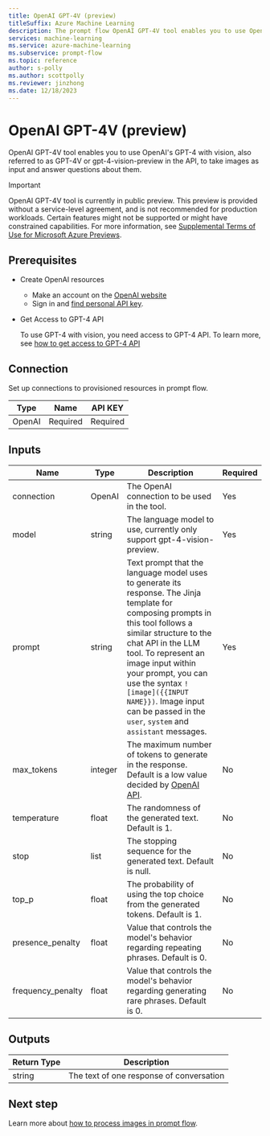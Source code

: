 ```yaml
---
title: OpenAI GPT-4V (preview)
titleSuffix: Azure Machine Learning
description: The prompt flow OpenAI GPT-4V tool enables you to use OpenAI's GPT-4 with vision, also referred to as GPT-4V or gpt-4-vision-preview in the API, to take images as input and answer questions about them.
services: machine-learning
ms.service: azure-machine-learning
ms.subservice: prompt-flow
ms.topic: reference
author: s-polly
ms.author: scottpolly
ms.reviewer: jinzhong
ms.date: 12/18/2023
---
```


# OpenAI GPT-4V (preview)

OpenAI GPT-4V tool enables you to use OpenAI's GPT-4 with vision, also referred to as GPT-4V or gpt-4-vision-preview in the API, to take images as input and answer questions about them.

> [!IMPORTANT]
> OpenAI GPT-4V tool is currently in public preview. This preview is provided without a service-level agreement, and is not recommended for production workloads. Certain features might not be supported or might have constrained capabilities.
> For more information, see [Supplemental Terms of Use for Microsoft Azure Previews](https://azure.microsoft.com/support/legal/preview-supplemental-terms/).

## Prerequisites

- Create OpenAI resources
    - Make an account on the [OpenAI website](https://openai.com/)
    - Sign in and [find personal API key](https://platform.openai.com/account/api-keys).

- Get Access to GPT-4 API

    To use GPT-4 with vision, you need access to GPT-4 API. To learn more, see [how to get access to GPT-4 API](https://help.openai.com/en/articles/7102672-how-can-i-access-gpt-4)

## Connection

Set up connections to provisioned resources in prompt flow.

| Type        | Name     | API KEY  |
|-------------|----------|----------|
| OpenAI      | Required | Required |

## Inputs

| Name                   | Type        | Description                                                                                    | Required |
|------------------------|-------------|------------------------------------------------------------------------------------------------|----------|
| connection             | OpenAI      | The OpenAI connection to be used in the tool.                                                  | Yes      |
| model                  | string      | The language model to use, currently only support gpt-4-vision-preview.                        | Yes      |
| prompt                 | string      | Text prompt that the language model uses to generate its response. The Jinja template for composing prompts in this tool follows a similar structure to the chat API in the LLM tool. To represent an image input within your prompt, you can use the syntax `![image]({{INPUT NAME}})`. Image input can be passed in the `user`, `system` and `assistant` messages.                 | Yes      |
| max\_tokens            | integer     | The maximum number of tokens to generate in the response. Default is a low value decided by [OpenAI API](https://platform.openai.com/docs/guides/vision).                      | No       |
| temperature            | float       | The randomness of the generated text. Default is 1.                                            | No       |
| stop                   | list        | The stopping sequence for the generated text. Default is null.                                 | No       |
| top_p                  | float       | The probability of using the top choice from the generated tokens. Default is 1.               | No       |
| presence\_penalty      | float       | Value that controls the model's behavior regarding repeating phrases. Default is 0.       | No       |
| frequency\_penalty     | float       | Value that controls the model's behavior regarding generating rare phrases. Default is 0. | No       |

## Outputs

| Return Type | Description                              |
|-------------|------------------------------------------|
| string      | The text of one response of conversation |

## Next step

Learn more about [how to process images in prompt flow](../how-to-process-image.md).